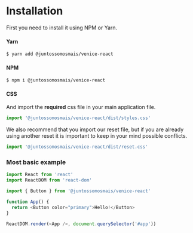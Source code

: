 
<Meta title="Getting Started|Usage/Installation" />

# Installation

First you need to install it using NPM or Yarn.

#### Yarn

```sh
$ yarn add @juntossomosmais/venice-react
```

#### NPM

```sh
$ npm i @juntossomosmais/venice-react
```

#### CSS

And import the **required** css file in your main application file.

```js
import '@juntossomosmais/venice-react/dist/styles.css'
```

We also recommend that you import our reset file, but if you are already using another reset it is important to keep in your mind possible conflicts.

```js
import '@juntossomosmais/venice-react/dist/reset.css'
```

### Most basic example

```js
import React from 'react'
import ReactDOM from 'react-dom'

import { Button } from '@juntossomosmais/venice-react'

function App() {
  return <Button color="primary">Hello!</Button>
}

ReactDOM.render(<App />, document.querySelector('#app'))
```
